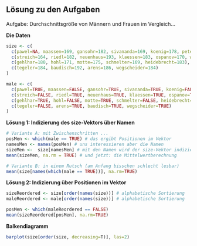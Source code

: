 Lösung zu den Aufgaben 
----------------------
  
Aufgabe: Durchschnittsgröße von Männern und Frauen im Vergleich...

__Die Daten__

```r
size <- c(
  c(pawel=NA, maassen=169, gansohr=182, sivananda=169, koenig=178, peters=179, schmidt=179),
  c(streich=164, riedl=182, neuenhaus=193, klaessen=183, ospanov=170, wulfgram=182, thiemann=173),
  c(gehlhar=180, hohl=171, motte=175, schmelter=169, heidebrecht=183),
  c(tegeler=184, baudisch=192, arens=186, wegscheider=184)
)

male <- c(
  c(pawel=TRUE, maassen=FALSE, gansohr=TRUE, sivananda=TRUE, koenig=FALSE, peters=FALSE, schmidt=TRUE),
  c(streich=FALSE, riedl=TRUE, neuenhaus=TRUE, klaessen=TRUE, ospanov=TRUE, wulfgram=TRUE, thiemann=TRUE),
  c(gehlhar=TRUE, hohl=FALSE, motte=TRUE, schmelter=FALSE, heidebrecht=TRUE),
  c(tegeler=FALSE, arens=TRUE, baudisch=TRUE, wegscheider=TRUE)
)
```

__Lösung 1: Indizierung des size-Vektors über Namen__

```r
# Variante A: mit Zwischenschritten ...
posMen <- which(male == TRUE) # das ergibt Positionen im Vektor
namesMen <- names(posMen) # uns interessieren aber die Namen
sizeMen <-  size[namesMen] # mit den Namen wird der size-Vektor indiziert 
mean(sizeMen, na.rm = TRUE) # und jetzt: die Mittelwertberechnung

# Variante B: in einem Rutsch (am Anfang bisschen schlecht lesbar)
mean(size[names(which(male == TRUE))], na.rm=TRUE)
```

__Lösung 2: Indizierung über Positionen im Vektor__

```r
sizeReordered <- size[order(names(size))] # alphabetische Sortierung
maleReordered <- male[order(names(size))] # alphabetische Sortierung

posMen <- which(maleReordered == FALSE)
mean(sizeReordered[posMen], na.rm=TRUE)
```


__Balkendiagramm__

```r
barplot(size[order(size, decreasing=T)], las=2)
````
